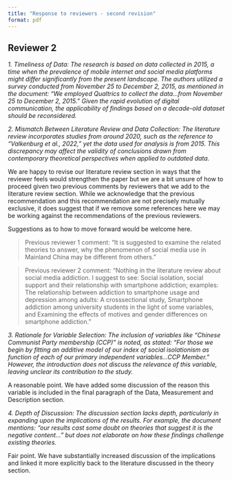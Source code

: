 ```yaml
---
title: "Response to reviewers - second revision"
format: pdf
---
```


## Reviewer 2

*1. Timeliness of Data: The research is based on data collected in 2015, a time when the prevalence of mobile internet and social media platforms might differ significantly from the present landscape. The authors utilized a survey conducted from November 25 to December 2, 2015, as mentioned in the document: "We employed Qualtrics to collect the data...from November 25 to December 2, 2015." Given the rapid evolution of digital communication, the applicability of findings based on a decade-old dataset should be reconsidered.*



*2. Mismatch Between Literature Review and Data Collection: The literature review incorporates studies from around 2020, such as the reference to "Valkenburg et al., 2022," yet the data used for analysis is from 2015. This discrepancy may affect the validity of conclusions drawn from contemporary theoretical perspectives when applied to outdated data.*

We are happy to revise our literature review section in ways that the reviewer feels would strengthen the paper but we are a bit unsure of how to proceed given two previous comments by reviewers that we add to the literature review section. While we acknowledge that the previous recommendation and this recommendation are not precisely mutually exclusive, it does suggest that if we remove some references here we may be working against the recommendations of the previous reviewers. 

Suggestions as to how to move forward would be welcome here.

> Previous reviewer 1 comment: "It is suggested to examine the related theories to answer, why the phenomenon of social media use in Mainland China may be different from others."

> Previous reviewer 2 comment: "Nothing in the literature review about social media addiction. I suggest to see: Social isolation, social support and their relationship with smartphone addiction; examples: The relationship between addiction to smartphone usage and depression among adults: A crosssectional study, Smartphone addiction among university students in the light of some variables, and Examining the effects of motives and gender differences on smartphone addiction."

*3. Rationale for Variable Selection: The inclusion of variables like "Chinese Communist Party membership (CCP)" is noted, as stated: "For those we begin by fitting an additive model of our index of social isolationism as function of each of our primary independent variables...CCP Member." However, the introduction does not discuss the relevance of this variable, leaving unclear its contribution to the study.*

A reasonable point. We have added some discussion of the reason this variable is included in the final paragraph of the Data, Measurement and Description section. 

*4. Depth of Discussion: The discussion section lacks depth, particularly in expanding upon the implications of the results. For example, the document mentions: "our results cast some doubt on theories that suggest it is the negative content..." but does not elaborate on how these findings challenge existing theories.*

Fair point. We have substantially increased discussion of the implications and linked it more explicitly back to the literature discussed in the theory section.

